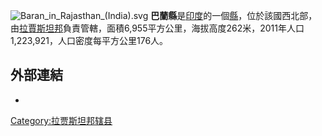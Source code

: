 [[Image:Baran_in_Rajasthan_(India).svg|thumb]]
'''巴蘭縣'''是[[印度|印度]]的一個[[縣|縣]]，位於該國西北部，由[[拉賈斯坦邦|拉賈斯坦邦]]負責管轄，面積6,955平方公里，海拔高度262米，2011年人口1,223,921，人口密度每平方公里176人。

==外部連結==
* {{official website|http://www.baran.nic.in}}

{{coord|25|06|00|N|76|30|36|E|region:IN-RJ_type:adm2nd_source:kolossus-nowiki|display=title}}

{{Rajasthan}}
{{拉贾斯坦邦行政区划小作品}}
[[Category:拉贾斯坦邦辖县|Category:拉贾斯坦邦辖县]]